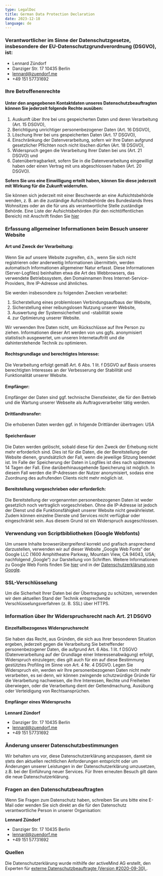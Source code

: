 ```yaml
---
type: LegalDoc
title: German Data Protection Declaration
date: 2023-12-18
language: de
---
```


### Verantwortlicher im Sinne der Datenschutzgesetze, insbesondere der EU-Datenschutzgrundverordnung (DSGVO), ist:

- Lennard Zündorf
- Danziger Str. 17 10435 Berlin
- lennard@zuendorf.me
- +49 151 57731692

### Ihre Betroffenenrechte
#### Unter den angegebenen Kontaktdaten unseres Datenschutzbeauftragten können Sie jederzeit folgende Rechte ausüben:

1. Auskunft über Ihre bei uns gespeicherten Daten und deren Verarbeitung (Art. 15 DSGVO),
2. Berichtigung unrichtiger personenbezogener Daten (Art. 16 DSGVO),
3. Löschung Ihrer bei uns gespeicherten Daten (Art. 17 DSGVO),
4. Einschränkung der Datenverarbeitung, sofern wir Ihre Daten aufgrund gesetzlicher Pflichten noch nicht löschen dürfen (Art. 18 DSGVO),
5. Widerspruch gegen die Verarbeitung Ihrer Daten bei uns (Art. 21 DSGVO) und
6. Datenübertragbarkeit, sofern Sie in die Datenverarbeitung eingewilligt haben oder einen Vertrag mit uns abgeschlossen haben (Art. 20 DSGVO).

**Sofern Sie uns eine Einwilligung erteilt haben, können Sie diese jederzeit mit Wirkung für die Zukunft widerrufen.**

Sie können sich jederzeit mit einer Beschwerde an eine Aufsichtsbehörde wenden, z. B. an die zuständige Aufsichtsbehörde des Bundeslands Ihres Wohnsitzes oder an die für uns als verantwortliche Stelle zuständige Behörde.
Eine Liste der Aufsichtsbehörden (für den nichtöffentlichen Bereich) mit Anschrift finden Sie [hier](https://www.bfdi.bund.de/DE/Service/Anschriften/Laender/Laender-node.html)

### Erfassung allgemeiner Informationen beim Besuch unserer Website
#### Art und Zweck der Verarbeitung:

Wenn Sie auf unsere Website zugreifen, d.h., wenn Sie sich nicht registrieren oder anderweitig Informationen übermitteln, werden automatisch Informationen allgemeiner Natur erfasst. Diese Informationen (Server-Logfiles) beinhalten etwa die Art des Webbrowsers, das verwendete Betriebssystem, den Domainnamen Ihres Internet-Service-Providers, Ihre IP-Adresse und ähnliches.

Sie werden insbesondere zu folgenden Zwecken verarbeitet:

1. Sicherstellung eines problemlosen Verbindungsaufbaus der Website,
2. Sicherstellung einer reibungslosen Nutzung unserer Website,
3. Auswertung der Systemsicherheit und -stabilität sowie
4. zur Optimierung unserer Website.

Wir verwenden Ihre Daten nicht, um Rückschlüsse auf Ihre Person zu ziehen. Informationen dieser Art werden von uns ggfs. anonymisiert statistisch ausgewertet, um unseren Internetauftritt und die dahinterstehende Technik zu optimieren.

#### Rechtsgrundlage und berechtigtes Interesse:

Die Verarbeitung erfolgt gemäß Art. 6 Abs. 1 lit. f DSGVO auf Basis unseres berechtigten Interesses an der Verbesserung der Stabilität und Funktionalität unserer Website.

#### Empfänger:

Empfänger der Daten sind ggf. technische Dienstleister, die für den Betrieb und die Wartung unserer Webseite als Auftragsverarbeiter tätig werden.

#### Drittlandtransfer:
Die erhobenen Daten werden ggf. in folgende Drittländer übertragen: USA

#### Speicherdauer
Die Daten werden gelöscht, sobald diese für den Zweck der Erhebung nicht mehr erforderlich sind. Dies ist für die Daten, die der Bereitstellung der Website dienen, grundsätzlich der Fall, wenn die jeweilige Sitzung beendet ist.
Im Falle der Speicherung der Daten in Logfiles ist dies nach spätestens 14 Tagen der Fall. Eine darüberhinausgehende Speicherung ist möglich. In diesem Fall werden die IP-Adressen der Nutzer anonymisiert, sodass eine Zuordnung  des aufrufenden Clients nicht mehr möglich ist.

#### Bereitstellung vorgeschrieben oder erforderlich:

Die Bereitstellung der vorgenannten personenbezogenen Daten ist weder gesetzlich noch vertraglich vorgeschrieben. Ohne die IP-Adresse ist jedoch der Dienst und die Funktionsfähigkeit unserer Website nicht gewährleistet. Zudem können einzelne Dienste und Services nicht verfügbar oder eingeschränkt sein. Aus diesem Grund ist ein Widerspruch ausgeschlossen.

### Verwendung von Scriptbibliotheken (Google Webfonts)

Um unsere Inhalte browserübergreifend korrekt und grafisch ansprechend darzustellen, verwenden wir auf dieser Website „Google Web Fonts“ der Google LLC (1600 Amphitheatre Parkway, Mountain View, CA 94043, USA; nachfolgend „Google“) zur Darstellung von Schriften.
Weitere Informationen zu Google Web Fonts finden Sie [hier](https://developers.google.com/fonts/faq) und in der [Datenschutzerklärung von Google](https://www.google.com/policies/privacy/).

### SSL-Verschlüsselung
Um die Sicherheit Ihrer Daten bei der Übertragung zu schützen, verwenden wir dem aktuellen Stand der Technik entsprechende Verschlüsselungsverfahren (z. B. SSL) über HTTPS.

### Information über Ihr Widerspruchsrecht nach Art. 21 DSGVO
#### Einzelfallbezogenes Widerspruchsrecht

Sie haben das Recht, aus Gründen, die sich aus Ihrer besonderen Situation ergeben, jederzeit gegen die Verarbeitung Sie betreffender personenbezogener Daten, die aufgrund Art. 6 Abs. 1 lit. f DSGVO (Datenverarbeitung auf der Grundlage einer Interessenabwägung) erfolgt, Widerspruch einzulegen; dies gilt auch für ein auf diese Bestimmung gestütztes Profiling im Sinne von Art. 4 Nr. 4 DSGVO.
Legen Sie Widerspruch ein, werden wir Ihre personenbezogenen Daten nicht mehr verarbeiten, es sei denn, wir können zwingende schutzwürdige Gründe für die Verarbeitung nachweisen, die Ihre Interessen, Rechte und Freiheiten überwiegen, oder die Verarbeitung dient der Geltendmachung, Ausübung oder Verteidigung von Rechtsansprüchen.

#### Empfänger eines Widerspruchs

**Lennard Zündorf**
- Danziger Str. 17 10435 Berlin
- lennard@zuendorf.me
- +49 151 57731692

### Änderung unserer Datenschutzbestimmungen
Wir behalten uns vor, diese Datenschutzerklärung anzupassen, damit sie stets den aktuellen rechtlichen Anforderungen entspricht oder um Änderungen unserer Leistungen in der Datenschutzerklärung umzusetzen, z.B. bei der Einführung neuer Services. Für Ihren erneuten Besuch gilt dann die neue Datenschutzerklärung.

### Fragen an den Datenschutzbeauftragten

Wenn Sie Fragen zum Datenschutz haben, schreiben Sie uns bitte eine E-Mail oder wenden Sie sich direkt an die für den Datenschutz verantwortliche Person in unserer Organisation:

**Lennard Zündorf**
- Danziger Str. 17 10435 Berlin
- lennard@zuendorf.me
- +49 151 57731692

### Quellen
Die Datenschutzerklärung wurde mithilfe der activeMind AG erstellt, den Experten für [externe Datenschutzbeauftragte (Version #2020-09-30).](https://www.activemind.de/datenschutz/datenschutzbeauftragter).
